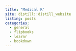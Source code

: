 ```yaml
---
title: "Medical R"
site: distill::distill_website
listing: posts
categories:
  - general
  - flipbooks
  - learnr
  - bookdown
---
```

